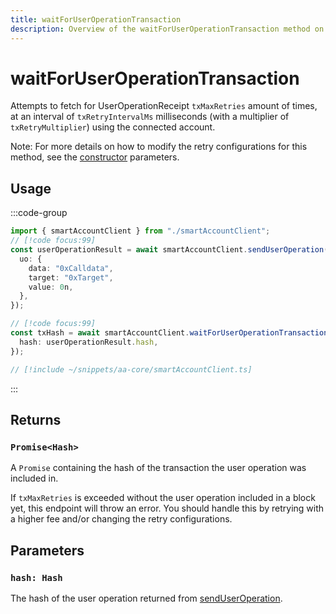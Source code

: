 ```yaml
---
title: waitForUserOperationTransaction
description: Overview of the waitForUserOperationTransaction method on SmartAccountClient
---
```



# waitForUserOperationTransaction

Attempts to fetch for UserOperationReceipt `txMaxRetries` amount of times, at an interval of `txRetryIntervalMs` milliseconds (with a multiplier of `txRetryMultiplier`) using the connected account.

Note: For more details on how to modify the retry configurations for this method, see the [constructor](/packages/aa-core/smart-account-client/) parameters.

## Usage

:::code-group

```ts [example.ts]
import { smartAccountClient } from "./smartAccountClient";
// [!code focus:99]
const userOperationResult = await smartAccountClient.sendUserOperation({
  uo: {
    data: "0xCalldata",
    target: "0xTarget",
    value: 0n,
  },
});

// [!code focus:99]
const txHash = await smartAccountClient.waitForUserOperationTransaction({
  hash: userOperationResult.hash,
});
```

```ts [smartAccountClient.ts]
// [!include ~/snippets/aa-core/smartAccountClient.ts]
```

:::

## Returns

### `Promise<Hash>`

A `Promise` containing the hash of the transaction the user operation was included in.

If `txMaxRetries` is exceeded without the user operation included in a block yet, this endpoint will throw an error. You should handle this by retrying with a higher fee and/or changing the retry configurations.

## Parameters

### `hash: Hash`

The hash of the user operation returned from [sendUserOperation](./sendUserOperation).
